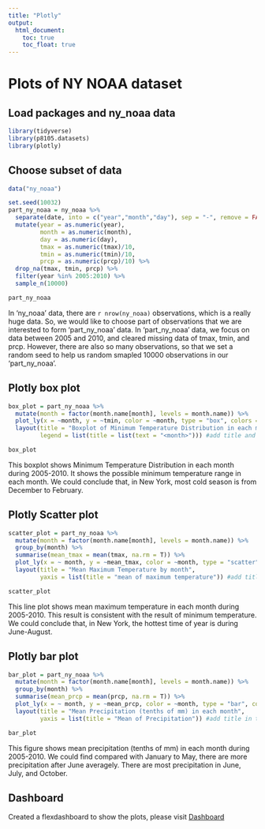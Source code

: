 ```yaml
---
title: "Plotly"
output: 
  html_document:
    toc: true
    toc_float: true
---
```


# Plots of NY NOAA dataset

## Load packages and ny_noaa data

```r
library(tidyverse)
library(p8105.datasets)
library(plotly)
```

## Choose subset of data

```r
data("ny_noaa")

set.seed(10032)
part_ny_noaa = ny_noaa %>%
  separate(date, into = c("year","month","day"), sep = "-", remove = FALSE) %>%
  mutate(year = as.numeric(year),
         month = as.numeric(month),
         day = as.numeric(day),
         tmax = as.numeric(tmax)/10,
         tmin = as.numeric(tmin)/10,
         prcp = as.numeric(prcp)/10) %>%
  drop_na(tmax, tmin, prcp) %>%
  filter(year %in% 2005:2010) %>%
  sample_n(10000) 

part_ny_noaa

```


In 'ny_noaa' data, there are `r nrow(ny_noaa)` observations, which is a really huge data. So, we would like to choose part of observations that we are interested to form 'part_ny_noaa' data. In 'part_ny_noaa' data, we focus on data between 2005 and 2010, and cleared missing data of tmax, tmin, and prcp. However, there are also so many observations, so that we set a random seed to help us random smapled 10000 observations in our 'part_ny_noaa'.


## Plotly box plot

```r
box_plot = part_ny_noaa %>%
  mutate(month = factor(month.name[month], levels = month.name)) %>%
  plot_ly(x = ~month, y = ~tmin, color = ~month, type = "box", colors = "viridis") %>%
  layout(title = "Boxplot of Minimum Temperature Distribution in each month", 
         legend = list(title = list(text = "<month>"))) #add title and lengend title in the graph

box_plot

```

This boxplot shows Minimum Temperature Distribution in each month during 2005-2010. It shows the possible minimum temperature range in each month. We could conclude that, in New York, most cold season is from December to February.

## Plotly Scatter plot

```r
scatter_plot = part_ny_noaa %>%
  mutate(month = factor(month.name[month], levels = month.name)) %>%
  group_by(month) %>%
  summarise(mean_tmax = mean(tmax, na.rm = T)) %>% 
  plot_ly(x = ~ month, y = ~mean_tmax, color = ~month, type = "scatter", mode = "line", colors = "viridis") %>%
  layout(title = "Mean Maximum Temperature by month", 
         yaxis = list(title = "mean of maximum temperature")) #add title in the graph

scatter_plot

```

This line plot shows mean maximum temperature in each month during 2005-2010. This result is consistent with the result of minimum temperature.  We could conclude that, in New York, the hottest time of year is during June-August.

## Plotly bar plot

```r
bar_plot = part_ny_noaa %>%
  mutate(month = factor(month.name[month], levels = month.name)) %>%
  group_by(month) %>%
  summarise(mean_prcp = mean(prcp, na.rm = T)) %>% 
  plot_ly(x = ~ month, y = ~mean_prcp, color = ~month, type = "bar", colors = "viridis") %>%
  layout(title = "Mean Precipitation (tenths of mm) in each month", 
         yaxis = list(title = "Mean of Precipitation")) #add title in the graph

bar_plot

```

This figure shows mean precipitation (tenths of mm) in each month during 2005-2010. We could find compared with January to May, there are more precipitation after June averagely. There are most precipitation in June, July, and October.

## Dashboard
Created a flexdashboard to show the plots, please visit [Dashboard](dashboard.html)
